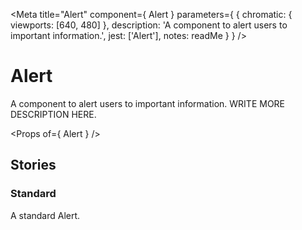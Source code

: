 
<Meta
  title="Alert"
  component={ Alert }
  parameters={ {
    chromatic: { viewports: [640, 480] },
    description: 'A component to alert users to important information.',
    jest: ['Alert'],
    notes: readMe
  } }
/>

# Alert

A component to alert users to important information.
WRITE MORE DESCRIPTION HERE.

<Preview withToolbar>
  <Story name="Alert">
    <Alert />
  </Story>
</Preview>

<Props of={ Alert } />


## Stories
### Standard

A standard Alert.

<Preview>
  <Story name="Standard">
    <Alert />
  </Story>
</Preview>
